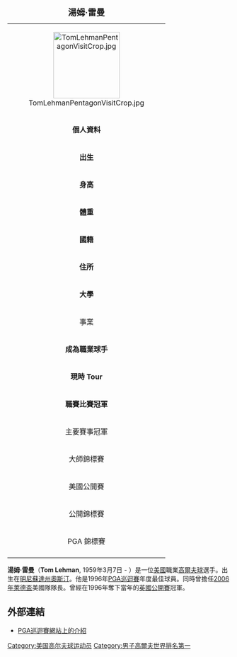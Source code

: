 {| border=1 align=right cellpadding=1 cellspacing=1 width=290 style="margin: 0.5em 0 1em 1em; background: #f9f9f9; border: 1px #aaaaaa solid; border-collapse: collapse; font-size: 87%; clear:right"
|+<big> '''湯姆·雷曼'''</big>
|-
| align=center colspan="2" |[[File:TomLehmanPentagonVisitCrop.jpg|150px]]
|-
! colspan="2" bgcolor="#4682B4" | '''個人資料'''
|-
| '''出生''' || {{birth date and age|1959|3|7}} <br>[[美國|美國]][[明尼蘇達州|明尼蘇達州]]奧斯汀
|-
| '''身高''' || {{Height|ft=6|in=2}}
|-
| '''體重''' || {{Weight|lb=215}}
|-
| '''國籍''' || {{USA}}
|-
| '''住所''' || 
|-
| '''大學''' || 
|-
! colspan="2" bgcolor="E2725B" | 事業 
|-
| '''成為職業球手''' || 1982年
|-
| '''現時 Tour''' || PGA Tour
|-
| '''職賽比賽冠軍''' || 22
|-
! colspan="2" bgcolor="#ACE1AF" | 主要賽事冠軍
|-
| 大師錦標賽 
| 
|-
| 美國公開賽
| 
|-
| 公開錦標賽
| 1996
|-
| PGA 錦標賽
|
|-
|}

'''湯姆·雷曼'''（'''Tom Lehman''', 1959年3月7日 - ）是一位[[美國|美國]]職業[[高爾夫球|高爾夫球]]選手。出生在[[明尼蘇達州|明尼蘇達州]][[奧斯汀|奧斯汀]]。他是1996年[[PGA巡迴賽|PGA巡迴賽]]年度最佳球員。同時曾擔任[[2006年萊德盃|2006年萊德盃]]美國隊隊長。曾經在1996年奪下當年的[[英國公開賽|英國公開賽]]冠軍。

==外部連結==
*[http://www.pgatour.com/players/00/16/77 PGA巡迴賽網站上的介紹] {{Wayback|url=http://www.pgatour.com/players/00/16/77 |date=20080912124007 }}

[[Category:美国高尔夫球运动员|Category:美国高尔夫球运动员]]
[[Category:男子高爾夫世界排名第一|Category:男子高爾夫世界排名第一]]